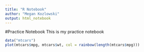 ```yaml
---
title: "R Notebook"
author: "Megan Kozlowski"
output: html_notebook
---
```


#Practice Notebook
This is my practice notebook
```r
data("mtcars")
plot(mtcars$mpg, mtcars$wt, col = rainbow(length(mtcars$mpg)))
```
```r

```
